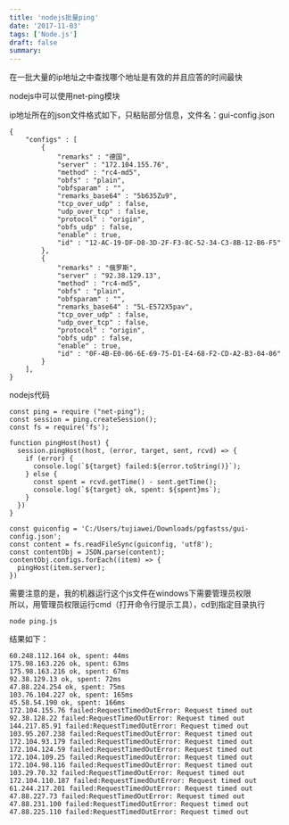 ```yaml
---
title: 'nodejs批量ping'
date: '2017-11-03'
tags: ['Node.js']
draft: false
summary: 
---
```


在一批大量的ip地址之中查找哪个地址是有效的并且应答的时间最快

nodejs中可以使用net-ping模块

ip地址所在的json文件格式如下，只粘贴部分信息，文件名：gui-config.json
```
{
	"configs" : [
		{
			"remarks" : "德国",
			"server" : "172.104.155.76",
			"method" : "rc4-md5",
			"obfs" : "plain",
			"obfsparam" : "",
			"remarks_base64" : "5b635Zu9",
			"tcp_over_udp" : false,
			"udp_over_tcp" : false,
			"protocol" : "origin",
			"obfs_udp" : false,
			"enable" : true,
			"id" : "12-AC-19-DF-D8-3D-2F-F3-8C-52-34-C3-8B-12-B6-F5"
		},
		{
			"remarks" : "俄罗斯",
			"server" : "92.38.129.13",
			"method" : "rc4-md5",
			"obfs" : "plain",
			"obfsparam" : "",
			"remarks_base64" : "5L-E572X5pav",
			"tcp_over_udp" : false,
			"udp_over_tcp" : false,
			"protocol" : "origin",
			"obfs_udp" : false,
			"enable" : true,
			"id" : "0F-4B-E0-06-6E-69-75-D1-E4-68-F2-CD-A2-B3-04-06"
		}
	],
}
```

nodejs代码
```
const ping = require ("net-ping");
const session = ping.createSession();
const fs = require('fs');

function pingHost(host) {
  session.pingHost(host, (error, target, sent, rcvd) => {
    if (error) {
      console.log(`${target} failed:${error.toString()}`);
    } else {
      const spent = rcvd.getTime() - sent.getTime();
      console.log(`${target} ok, spent: ${spent}ms`);
    }
  })
}

const guiconfig = 'C:/Users/tujiawei/Downloads/pgfastss/gui-config.json';
const content = fs.readFileSync(guiconfig, 'utf8');
const contentObj = JSON.parse(content);
contentObj.configs.forEach((item) => {
  pingHost(item.server);  
})

```

需要注意的是，我的机器运行这个js文件在windows下需要管理员权限  
所以，用管理员权限运行cmd（打开命令行提示工具），cd到指定目录执行
```
node ping.js
```
结果如下：
```
60.248.112.164 ok, spent: 44ms
175.98.163.226 ok, spent: 63ms
175.98.163.216 ok, spent: 67ms
92.38.129.13 ok, spent: 72ms
47.88.224.254 ok, spent: 75ms
103.76.104.227 ok, spent: 165ms
45.58.54.190 ok, spent: 166ms
172.104.155.76 failed:RequestTimedOutError: Request timed out
92.38.128.22 failed:RequestTimedOutError: Request timed out
144.217.85.91 failed:RequestTimedOutError: Request timed out
103.95.207.238 failed:RequestTimedOutError: Request timed out
172.104.93.179 failed:RequestTimedOutError: Request timed out
172.104.124.59 failed:RequestTimedOutError: Request timed out
172.104.109.25 failed:RequestTimedOutError: Request timed out
172.104.98.116 failed:RequestTimedOutError: Request timed out
103.29.70.32 failed:RequestTimedOutError: Request timed out
172.104.110.187 failed:RequestTimedOutError: Request timed out
61.244.217.201 failed:RequestTimedOutError: Request timed out
47.88.227.73 failed:RequestTimedOutError: Request timed out
47.88.231.100 failed:RequestTimedOutError: Request timed out
47.88.225.110 failed:RequestTimedOutError: Request timed out
```